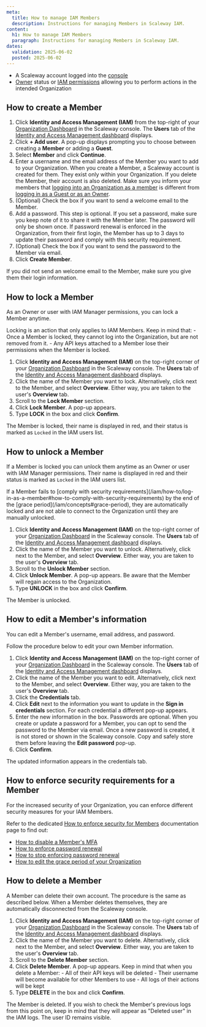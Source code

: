 ```yaml
---
meta:
  title: How to manage IAM Members
  description: Instructions for managing Members in Scaleway IAM.
content:
  h1: How to manage IAM Members
  paragraph: Instructions for managing Members in Scaleway IAM.
dates:
  validation: 2025-06-02
  posted: 2025-06-02
---
```


<Macro id="requirements" />

- A Scaleway account logged into the [console](https://console.scaleway.com)
- [Owner](/iam/concepts/#owner) status or [IAM permissions](/iam/concepts/#permission) allowing you to perform actions in the intended Organization

## How to create a Member

1. Click **Identity and Access Management (IAM)** from the top-right of your [Organization Dashboard](https://console.scaleway.com/organization) in the Scaleway console. The **Users** tab of the [Identity and Access Management dashboard](https://console.scaleway.com/iam/users) displays.
2. Click **+ Add user**. A pop-up displays prompting you to choose between creating a **Member** or adding a **Guest**.
3. Select **Member** and click **Continue**.
4. Enter a username and the email address of the Member you want to add to your Organization.
    <Message type="important">
      When you create a Member, a Scaleway account is created for them. They exist only within your Organization. If you delete the Member, their account is also deleted. Make sure you inform your members that [logging into an Organization as a member](/iam/how-to/log-in-as-a-member) is different from [logging in as a Guest or as an Owner](/account/how-to/log-in-to-the-console).
    </Message>
5. (Optional) Check the box if you want to send a welcome email to the Member.
6. Add a password.
    <Message type="note">
      This step is optional. If you set a password, make sure you keep note of it to share it with the Member later. The password will only be shown once. If password renewal is enforced in the Organization, from their first login, the Member has up to 3 days to update their password and comply with this security requirement.
    </Message>
7. (Optional) Check the box if you want to send the password to the Member via email.
8. Click **Create Member**.

If you did not send an welcome email to the Member, make sure you give them their login information.

## How to lock a Member

As an Owner or user with IAM Manager permissions, you can lock a Member anytime.

<Message type="important">
  Locking is an action that only applies to IAM Members. Keep in mind that:
      - Once a Member is locked, they cannot log into the Organization, but are not removed from it.
      - Any API keys attached to a Member lose their permissions when the Member is locked.
</Message>

1. Click **Identity and Access Management (IAM)** on the top-right corner of your [Organization Dashboard](https://console.scaleway.com/organization) in the Scaleway console. The **Users** tab of the [Identity and Access Management dashboard](https://console.scaleway.com/iam/users) displays.
2. Click the name of the Member you want to lock. Alternatively, click <Icon name="more" /> next to the Member, and select **Overview**. Either way, you are taken to the user's **Overview** tab.
3. Scroll to the **Lock Member** section.
4. Click **Lock Member**. A pop-up appears.
5. Type **LOCK** in the box and click **Confirm**.

The Member is locked, their name is displayed in red, and their status is marked as `Locked` in the IAM users list.


## How to unlock a Member

If a Member is locked you can unlock them anytime as an Owner or user with IAM Manager permissions. Their name is displayed in red and their status is marked as `Locked` in the IAM users list.

<Message type="important">
  If a Member fails to [comply with security requirements](/iam/how-to/log-in-as-a-member#how-to-comply-with-security-requirements) by the end of the [grace period](/iam/concepts#grace-period), they are automatically locked and are not able to connect to the Organization until they are manually unlocked.
</Message>

1. Click **Identity and Access Management (IAM)** on the top-right corner of your [Organization Dashboard](https://console.scaleway.com/organization) in the Scaleway console. The **Users** tab of the [Identity and Access Management dashboard](https://console.scaleway.com/iam/users) displays.
2. Click the name of the Member you want to unlock. Alternatively, click <Icon name="more" /> next to the Member, and select **Overview**. Either way, you are taken to the user's **Overview** tab.
3. Scroll to the **Unlock Member** section.
4. Click **Unlock Member**. A pop-up appears.
    <Message type="important">
      Be aware that the Member will regain access to the Organization.
    </Message>
5. Type **UNLOCK** in the box and click **Confirm**.

The Member is unlocked.

## How to edit a Member's information

You can edit a Member's username, email address, and password.

<Message type="note">
  Follow the procedure below to edit your own Member information.
</Message>

1. Click **Identity and Access Management (IAM)** on the top-right corner of your [Organization Dashboard](https://console.scaleway.com/organization) in the Scaleway console. The **Users** tab of the [Identity and Access Management dashboard](https://console.scaleway.com/iam/users) displays.
2. Click the name of the Member you want to edit. Alternatively, click <Icon name="more" /> next to the Member, and select **Overview**. Either way, you are taken to the user's **Overview** tab.
3. Click the **Credentials** tab.
4. Click **Edit** next to the information you want to update in the **Sign in credentials** section. For each credential a different pop-up appears.
5. Enter the new information in the box.
    <Message type="important">
      Passwords are optional. When you create or update a password for a Member, you can opt to send the password to the Member via email. Once a new password is created, it is not stored or shown in the Scaleway console. Copy and safely store them before leaving the **Edit password** pop-up.
    </Message>
6. Click **Confirm**.

The updated information appears in the credentials tab.

## How to enforce security requirements for a Member

For the increased security of your Organization, you can enforce different security measures for your IAM Members.

Refer to the dedicated [How to enforce security for Members](/iam/how-to/enforce-security-requirements-members/) documentation page to find out:

- [How to disable a Member's MFA](/iam/how-to/enforce-security-requirements-members/#how-to-disable-a-members-mfa)
- [How to enforce password renewal](/iam/how-to/enforce-security-requirements-members/#how-to-enforce-password-renewal)
- [How to stop enforcing password renewal](/iam/how-to/enforce-security-requirements-members/#how-to-stop-enforcing-password-renewal)
- [How to edit the grace period of your Organization](/iam/how-to/enforce-security-requirements-members/#how-to-edit-the-grace-period-of-your-organization)


## How to delete a Member

<Message type="important">
  A Member can delete their own account. The procedure is the same as described below. When a Member deletes themselves, they are automatically disconnected from the Scaleway console.
</Message>

1. Click **Identity and Access Management (IAM)** on the top-right corner of your [Organization Dashboard](https://console.scaleway.com/organization) in the Scaleway console. The **Users** tab of the [Identity and Access Management dashboard](https://console.scaleway.com/iam/users) displays.
2. Click the name of the Member you want to delete. Alternatively, click <Icon name="more" /> next to the Member, and select **Overview**. Either way, you are taken to the user's **Overview** tab.
3. Scroll to the **Delete Member** section.
4. Click **Delete Member**. A pop-up appears.
    <Message type="important">
      Keep in mind that when you delete a Member:
        - All of their API keys will be deleted
        - Their username will become available for other Members to use
        - All logs of their actions will be kept
    </Message>
5. Type **DELETE** in the box and click **Confirm**.

The Member is deleted. If you wish to check the Member's previous logs from this point on, keep in mind that they will appear as "Deleted user" in the IAM logs. The user ID remains visible.

